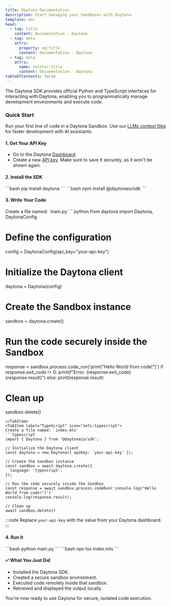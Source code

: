```yaml
---
title: Daytona Documentation
description: Start managing your Sandboxes with Daytona.
template: doc
head:
  - tag: title
    content: Documentation · Daytona
  - tag: meta
    attrs:
      property: og:title
      content: Documentation · Daytona
  - tag: meta
    attrs:
      name: twitter:title
      content: Documentation · Daytona
tableOfContents: false
---
```



The Daytona SDK provides official Python and TypeScript interfaces for interacting with Daytona,
enabling you to programmatically manage development environments and execute code.

### Quick Start

Run your first line of code in a Daytona Sandbox. Use our [LLMs context files](/docs/en/getting-started#additional-examples) for faster development with AI assistants.

#### 1. Get Your API Key

- Go to the Daytona [Dashboard](https://app.daytona.io/dashboard).
- Create a new [API key](https://app.daytona.io/dashboard/keys). Make sure to save it securely,
  as it won't be shown again.

#### 2. Install the SDK

<Tabs syncKey="language">
  <TabItem label="Python" icon="seti:python">
    ```bash pip install daytona ```
  </TabItem>
  <TabItem label="TypeScript" icon="seti:typescript">
    ```bash npm install @daytonaio/sdk ```
  </TabItem>
</Tabs>

#### 3. Write Your Code

<Tabs syncKey="language">
  <TabItem label="Python" icon="seti:python">
  Create a file named: `main.py`
  ```python
  from daytona import Daytona, DaytonaConfig

# Define the configuration

config = DaytonaConfig(api_key="your-api-key")

# Initialize the Daytona client

daytona = Daytona(config)

# Create the Sandbox instance

sandbox = daytona.create()

# Run the code securely inside the Sandbox

response = sandbox.process.code_run('print("Hello World from code!")')
if response.exit_code != 0:
print(f"Error: {response.exit_code} {response.result}")
else:
print(response.result)

# Clean up

sandbox.delete()

```
</TabItem>
<TabItem label="TypeScript" icon="seti:typescript">
Create a file named: `index.mts`
```typescript
import { Daytona } from '@daytonaio/sdk';

// Initialize the Daytona client
const daytona = new Daytona({ apiKey: 'your-api-key' });

// Create the Sandbox instance
const sandbox = await daytona.create({
  language: 'typescript',
});

// Run the code securely inside the Sandbox
const response = await sandbox.process.codeRun('console.log("Hello World from code!")')
console.log(response.result);

// Clean up
await sandbox.delete()
```

  </TabItem>
</Tabs>

:::note
Replace `your-api-key` with the value from your Daytona dashboard.
:::

#### 4. Run It

<Tabs syncKey="language">
  <TabItem label="Python" icon="seti:python">
    ```bash python main.py ```
  </TabItem>
  <TabItem label="TypeScript" icon="seti:typescript">
    ```bash npx tsx index.mts ```
  </TabItem>
</Tabs>

#### ✅ What You Just Did

- Installed the Daytona SDK.
- Created a secure sandbox environment.
- Executed code remotely inside that sandbox.
- Retrieved and displayed the output locally.

You're now ready to use Daytona for secure, isolated code execution.

<ExploreMore />
